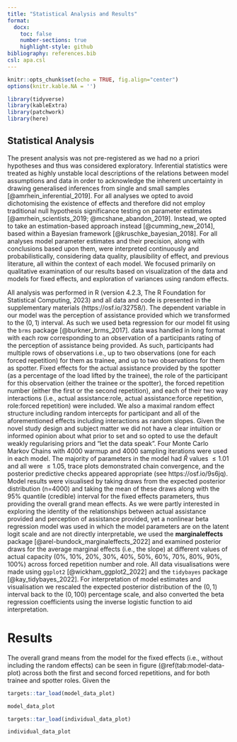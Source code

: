 ```yaml
---
title: "Statistical Analysis and Results"
format: 
  docx:
    toc: false
    number-sections: true
    highlight-style: github
bibliography: references.bib
csl: apa.csl
---
```

```r
knitr::opts_chunk$set(echo = TRUE, fig.align="center")
options(knitr.kable.NA = '')

library(tidyverse)
library(kableExtra)
library(patchwork)
library(here)
```

## Statistical Analysis

The present analysis was not pre-registered as we had no a priori hypotheses and thus was considered exploratory. Inferential statistics were treated as highly unstable local descriptions of the relations between model assumptions and data in order to acknowledge the inherent uncertainty in drawing generalised inferences from single and small samples [@amrhein_inferential_2019]. For all analyses we opted to avoid dichotomising the existence of effects and therefore did not employ traditional null hypothesis significance testing on parameter estimates [@amrhein_scientists_2019; @mcshane_abandon_2019]. Instead, we opted to take an estimation-based approach instead [@cumming_new_2014], based within a Bayesian framework [@kruschke_bayesian_2018]. For all analyses model parameter estimates and their precision, along with conclusions based upon them, were interpreted continuously and probabilistically, considering data quality, plausibility of effect, and previous literature, all within the context of each model. We focused primarily on qualitative examination of our results based on visualization of the data and models for fixed effects, and exploration of variances using random effects.

All analysis was performed in R (version 4.2.3, The R Foundation for Statistical Computing, 2023) and all data and code is presented in the supplementary materials (https://osf.io/32758/). The dependent variable in our model was the perception of assistance provided which we transformed to the $(0,1)$ interval. As such we used beta regression for our model fit using the `brms` package [@burkner_brms_2017]. data was handled in long format with each row corresponding to an observation of a participants rating of the perception of assistance being provided. As such, participants had multiple rows of observations i.e., up to two observations (one for each forced repetition) for them as trainee, and up to two observations for them as spotter. Fixed effects for the actual assistance provided by the spotter (as a percentage of the load lifted by the trainee), the role of the participant for this observation (either the trainee or the spotter), the forced repetition number (either the first or the second repetition), and each of their two way interactions (i.e., actual assistance:role, actual assistance:force repetition, role:forced repetition) were included. We also a maximal random effect structure including random intercepts for participant and all of the aforementioned effects including interactions as random slopes. Given the novel study design and subject matter we did not have a clear intuition or informed opinion about what prior to set and so opted to use the default weakly regularising priors and "let the data speak". Four Monte Carlo Markov Chains with 4000 warmup and 4000 sampling iterations were used in each model. The majority of parameters in the model had $\hat{R}$ values $\leq{1.01}$ and all were $\leq{1.05}$, trace plots demonstrated chain convergence, and the posterior predictive checks appeared appropriate (see https://osf.io/9s6jq). Model results were visualised by taking draws from the expected posterior distribution (n=4000) and taking the mean of these draws along with the 95% quantile (credible) interval for the fixed effects parameters, thus providing the overall grand mean effects. As we were partly interested in exploring the identity of the relationships between actual assistance provided and perception of assistance provided, yet a nonlinear  beta regression model was used in which the model parameters are on the latent logit scale and are not directly interpretable, we used the **marginaleffects** package [@arel-bundock_marginaleffects_2022] and examined posterior draws for the average marginal effects (i.e., the slope) at different values of actual capacity (0%, 10%, 20%, 30%, 40%, 50%, 60%, 70%, 80%, 90%, 100%) across forced repetition number and role. All data visualisations were made using `ggplot2` [@wickham_ggplot2_2022] and the `tidybayes` package [@kay_tidybayes_2022]. For interpretation of model estimates and visualisation we rescaled the expected posterior distribution of the $(0,1)$ interval back to the $(0,100)$ percentage scale, and also converted the beta regression coefficients using the inverse logistic function to aid interpretation.

# Results
The overall grand means from the model for the fixed effects (i.e., without including the random effects) can be seen in figure (\@ref(tab:model-data-plot) across both the first and second forced repetitions, and for both trainee and spotter roles. Given the 

```r

targets::tar_load(model_data_plot)

model_data_plot

```

```r

targets::tar_load(individual_data_plot)

individual_data_plot

```
